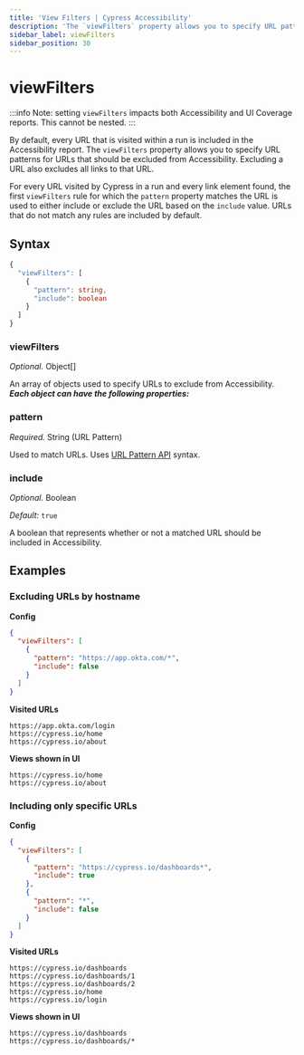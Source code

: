```yaml
---
title: 'View Filters | Cypress Accessibility'
description: 'The `viewFilters` property allows you to specify URL patterns for URLs that should be excluded from Accessibility.'
sidebar_label: viewFilters
sidebar_position: 30
---
```


# viewFilters

<AccessibilityAddon />

:::info
Note: setting `viewFilters` impacts both Accessibility and UI Coverage reports.
This cannot be nested.
:::

By default, every URL that is visited within a run is included in the Accessibility report. The `viewFilters` property allows you to specify URL patterns for URLs that should be excluded from Accessibility. Excluding a URL also excludes all links to that URL.

For every URL visited by Cypress in a run and every link element found, the first `viewFilters` rule for which the `pattern` property matches the URL is used to either include or exclude the URL based on the `include` value. URLs that do not match any rules are included by default.

## Syntax <a href="#syntax" id="syntax"></a>

```typescript
{
  "viewFilters": [
    {
      "pattern": string,
      "include": boolean
    }
  ]
}
```

### viewFilters <a href="#viewfilters" id="viewfilters"></a>

_Optional._ Object\[]

An array of objects used to specify URLs to exclude from Accessibility. _**Each object can have the following properties:**_

### pattern <a href="#pattern" id="pattern"></a>

_Required._ String (URL Pattern)

Used to match URLs. Uses [URL Pattern API](https://developer.mozilla.org/en-US/docs/Web/API/URL_Pattern_API) syntax.

### include <a href="#include" id="include"></a>

_Optional._ Boolean

_Default:_ `true`

A boolean that represents whether or not a matched URL should be included in Accessibility.

## Examples <a href="#examples" id="examples"></a>

### Excluding URLs by hostname <a href="#excluding-urls-by-hostname" id="excluding-urls-by-hostname"></a>

**Config**

```json
{
  "viewFilters": [
    {
      "pattern": "https://app.okta.com/*",
      "include": false
    }
  ]
}
```

**Visited URLs**

```
https://app.okta.com/login
https://cypress.io/home
https://cypress.io/about
```

**Views shown in UI**

```
https://cypress.io/home
https://cypress.io/about
```

### Including only specific URLs <a href="#including-only-specific-urls" id="including-only-specific-urls"></a>

**Config**

```json
{
  "viewFilters": [
    {
      "pattern": "https://cypress.io/dashboards*",
      "include": true
    },
    {
      "pattern": "*",
      "include": false
    }
  ]
}
```

**Visited URLs**

```
https://cypress.io/dashboards
https://cypress.io/dashboards/1
https://cypress.io/dashboards/2
https://cypress.io/home
https://cypress.io/login
```

**Views shown in UI**

```
https://cypress.io/dashboards
https://cypress.io/dashboards/*
```
